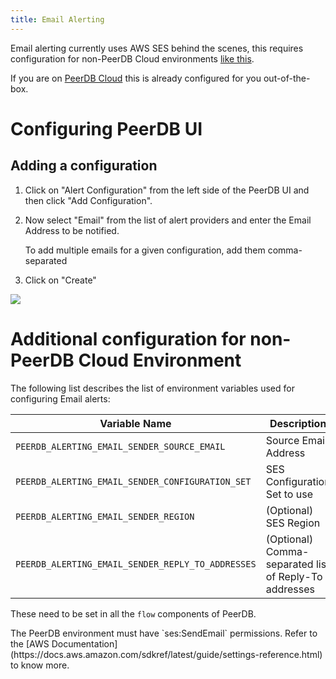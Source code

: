 ```yaml
---
title: Email Alerting
---
```



<AlertingIntro AlertSender="Email" />

Email alerting currently uses AWS SES behind the scenes, this requires configuration for non-PeerDB Cloud environments [like this](/features/alerting/email-alerting#additional-configuration-for-non-peerdb-cloud-environment).

<Check>If you are on [PeerDB Cloud](https://app.peerdb.cloud/) this is already configured for you out-of-the-box.</Check>



# Configuring PeerDB UI

## Adding a configuration

1. Click on "Alert Configuration" from the left side of the PeerDB UI and then click "Add Configuration".

2. Now select "Email" from the list of alert providers and enter the Email Address to be notified.

   <Info>To add multiple emails for a given configuration, add them comma-separated</Info>

3. Click on "Create"

<Frame caption="Creating Email Alert Configuration">
    <img src="/images/alerting/email/email-alerting-config.jpg" />
</Frame>


# Additional configuration for non-PeerDB Cloud Environment
<Accordion title="Configuring environment variables for non-PeerDB Cloud Environments">
The following list describes the list of environment variables used for configuring Email alerts:

| Variable Name | Description |
|---|---|
|`PEERDB_ALERTING_EMAIL_SENDER_SOURCE_EMAIL`|Source Email Address|
|`PEERDB_ALERTING_EMAIL_SENDER_CONFIGURATION_SET`|SES Configuration Set to use|
|`PEERDB_ALERTING_EMAIL_SENDER_REGION`|(Optional) SES Region|
|`PEERDB_ALERTING_EMAIL_SENDER_REPLY_TO_ADDRESSES`|(Optional) Comma-separated list of Reply-To addresses|

These need to be set in all the `flow` components of PeerDB.

<Info>
The PeerDB environment must have `ses:SendEmail` permissions. Refer to the [AWS Documentation](https://docs.aws.amazon.com/sdkref/latest/guide/settings-reference.html) to know more.
</Info>
</Accordion>
